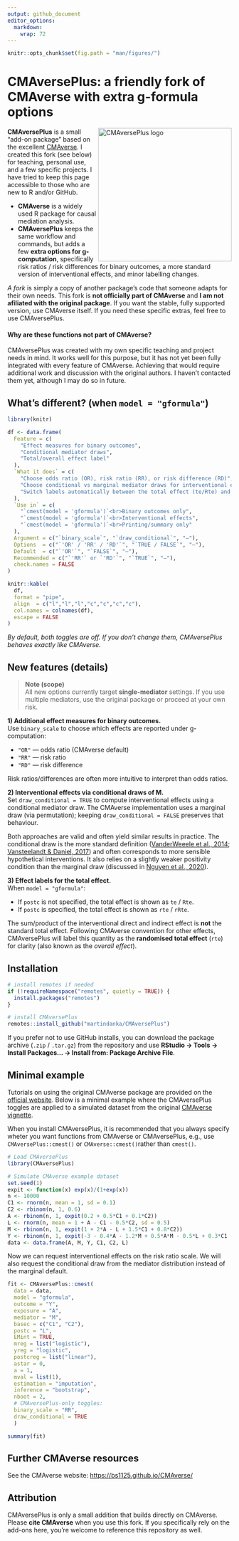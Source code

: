 ```yaml
---
output: github_document
editor_options:
  markdown:
    wrap: 72
---
```


<!-- README.md is generated from README.Rmd. Please edit that file -->

```r
knitr::opts_chunk$set(fig.path = "man/figures/")
```


# CMAversePlus: a friendly fork of CMAverse with extra g-formula options

<img src="man/figures/logo2.png" align="right" height="300" alt="CMAversePlus logo"/>

**CMAversePlus** is a small “add-on package” based on the excellent
[CMAverse](https://github.com/BS1125/CMAverse). I created this fork (see
below) for teaching, personal use, and a few specific projects. I have
tried to keep this page accessible to those who are new to R and/or GitHub.

- **CMAverse** is a widely used R package for causal mediation analysis.
- **CMAversePlus** keeps the same workflow and commands, but adds a few
  **extra options for g-computation**, specifically risk ratios / risk
  differences for binary outcomes, a more standard version of interventional effects,
  and minor labelling changes.

*A fork* is simply a copy of another package’s code that someone adapts
for their own needs. This fork is **not officially part of CMAverse** and **I am not afiliated with the original package**.
If you want the stable, fully supported version, use CMAverse itself.
If you need these specific extras, feel free to use CMAversePlus.

#### Why are these functions not part of CMAverse?

CMAversePlus was created with my own specific teaching and project needs in mind. It works well for this purpose, 
but it has not yet been fully integrated with every feature of CMAverse. Achieving that would require additional work 
and discussion with the original authors. I haven’t contacted them yet, although I may do so in future.

## What’s different? (when `model = "gformula"`)

```r
library(knitr)

df <- data.frame(
  Feature = c(
    "Effect measures for binary outcomes",
    "Conditional mediator draws",
    "Total/overall effect label"
  ),
  `What it does` = c(
    "Choose odds ratio (OR), risk ratio (RR), or risk difference (RD)",
    "Choose conditional vs marginal mediator draws for interventional effects",
    "Switch labels automatically between the total effect (te/Rte) and its randomised analogue (rte/rRte)" 
  ),
  `Use in` = c(
    "`cmest(model = 'gformula')`<br>Binary outcomes only",
    "`cmest(model = 'gformula')`<br>Interventional effects",
    "`cmest(model = 'gformula')`<br>Printing/summary only"
  ),
  Argument = c("`binary_scale`", "`draw_conditional`", "—"),
  Options  = c("`'OR' / 'RR' / 'RD'`", "`TRUE / FALSE`", "—"),
  Default  = c("`'OR'`", "`FALSE`", "—"),
  Recommended = c("`'RR'` or `'RD'`", "`TRUE`", "—"),
  check.names = FALSE
)

knitr::kable(
  df,
  format = "pipe",
  align  = c("l","l","l","c","c","c","c"),
  col.names = colnames(df),
  escape = FALSE
)
```

*By default, both toggles are off. If you don’t change them,
CMAversePlus behaves exactly like CMAverse.*

## New features (details)

> **Note (scope)**  
> All new options currently target **single-mediator** settings. If you
> use multiple mediators, use the original package or proceed at your own risk.

**1) Additional effect measures for binary outcomes.**  
Use `binary_scale` to choose which effects are reported under
g-computation:

- `"OR"` — odds ratio (CMAverse default)  
- `"RR"` — risk ratio  
- `"RD"` — risk difference

Risk ratios/differences are often more intuitive to interpret than odds ratios.

**2) Interventional effects via conditional draws of M.**  
Set `draw_conditional = TRUE` to compute interventional effects using a
conditional mediator draw. The CMAverse implementation uses a
marginal draw (via permutation); keeping `draw_conditional = FALSE`
preserves that behaviour.

Both approaches are valid and often yield similar results in practice. The conditional
draw is the more standard definition ([VanderWeeele et al., 2014](https://journals.lww.com/epidem/pages/articleviewer.aspx?year=2014&issue=03000&article=00022&type=Fulltext); 
[Vansteelandt & Daniel, 2017](https://journals.lww.com/epidem/abstract/2017/03000/interventional_effects_for_mediation_analysis_with.15.aspx)) and often corresponds to more
sensible hypothetical interventions. It also relies on a slightly weaker
positivity condition than the marginal draw (discussed in
[Nguyen et al., 2020](https://psycnet.apa.org/doiLanding?doi=10.1037%2Fmet0000299)).

**3) Effect labels for the total effect.**  
When `model = "gformula"`:

- If `postc` is not specified, the total effect is shown as `te` / `Rte`.
- If `postc` is specified, the total effect is shown as `rte` / `rRte`.

The sum/product of the interventional direct and indirect effect is **not** the standard total effect. 
Following CMAverse convention for other effects, CMAversePlus will label this quantity as the **randomised total effect** 
(`rte`) for clarity (also known as the *overall effect*).

## Installation

```r
# install remotes if needed
if (!requireNamespace("remotes", quietly = TRUE)) {
  install.packages("remotes")
}

# install CMAversePlus
remotes::install_github("martindanka/CMAversePlus")
```

If you prefer not to use GitHub installs, you can download the package
archive (`.zip` / `.tar.gz`) from the repository and use
**RStudio → Tools → Install Packages… → Install from: Package Archive
File**.

## Minimal example

Tutorials on using the original CMAverse package are provided on the [official website](https://bs1125.github.io/CMAverse/). 
Below is a minimal example where the CMAversePlus toggles are applied to a simulated dataset from the 
original [CMAverse vignette](https://bs1125.github.io/CMAverse/articles/post_exposure_confounding.html). 

When you install CMAversePlus, it is recommended that you always specify wheter you want functions 
from CMAverse or CMAversePlus, e.g., use `CMAversePlus::cmest()` or `CMAverse::cmest()`rather than `cmest()`.

```r
# Load CMAversePlus
library(CMAversePlus)
```


```r
# Simulate CMAverse example dataset
set.seed(1)
expit <- function(x) exp(x)/(1+exp(x))
n <- 10000
C1 <- rnorm(n, mean = 1, sd = 0.1)
C2 <- rbinom(n, 1, 0.6)
A <- rbinom(n, 1, expit(0.2 + 0.5*C1 + 0.1*C2))
L <- rnorm(n, mean = 1 + A - C1 - 0.5*C2, sd = 0.5)
M <- rbinom(n, 1, expit(1 + 2*A - L + 1.5*C1 + 0.8*C2))
Y <- rbinom(n, 1, expit(-3 - 0.4*A - 1.2*M + 0.5*A*M - 0.5*L + 0.3*C1 - 0.6*C2))
data <- data.frame(A, M, Y, C1, C2, L)
```

Now we can request interventional effects on the risk ratio scale. We will also request the conditional draw from the
mediator distribution instead of the marginal default. 

```r
fit <- CMAversePlus::cmest(
  data = data, 
  model = "gformula", 
  outcome = "Y", 
  exposure = "A", 
  mediator = "M", 
  basec = c("C1", "C2"), 
  postc = "L", 
  EMint = TRUE, 
  mreg = list("logistic"), 
  yreg = "logistic", 
  postcreg = list("linear"), 
  astar = 0, 
  a = 1, 
  mval = list(1), 
  estimation = "imputation", 
  inference = "bootstrap", 
  nboot = 2,
  # CMAversePlus-only toggles:
  binary_scale = "RR",
  draw_conditional = TRUE 
  )

summary(fit)
```

## Further CMAverse resources

See the CMAverse website: <https://bs1125.github.io/CMAverse/>

## Attribution

CMAversePlus is only a small addition that builds directly on CMAverse. Please **cite CMAverse** when
you use this fork. If you specifically rely on the add-ons here, you’re welcome to reference this repository as well.
